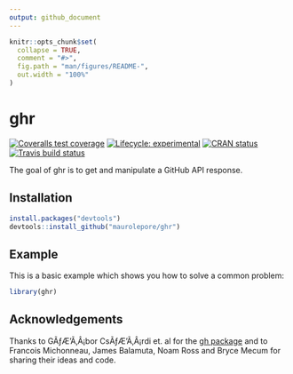```yaml
---
output: github_document
---
```


<!-- README.md is generated from README.Rmd. Please edit that file -->

```r
knitr::opts_chunk$set(
  collapse = TRUE,
  comment = "#>",
  fig.path = "man/figures/README-",
  out.width = "100%"
)
```
# ghr

<!-- badges: start -->
[![Coveralls test coverage](https://coveralls.io/repos/github/maurolepore/ghr/badge.svg)](https://coveralls.io/r/maurolepore/ghr?branch=master)
[![Lifecycle: experimental](https://img.shields.io/badge/lifecycle-experimental-orange.svg)](https://www.tidyverse.org/lifecycle/#experimental)
[![CRAN status](https://www.r-pkg.org/badges/version/ghr)](https://cran.r-project.org/package=ghr)
[![Travis build status](https://travis-ci.org/maurolepore/ghr.svg?branch=master)](https://travis-ci.org/maurolepore/ghr)
<!-- badges: end -->

The goal of ghr is to get and manipulate a GitHub API response.

## Installation

``` R
install.packages("devtools")
devtools::install_github("maurolepore/ghr")
```

## Example

This is a basic example which shows you how to solve a common problem:

```r
library(ghr)
```

## Acknowledgements

Thanks to GÃƒÆ’Ã‚Â¡bor CsÃƒÆ’Ã‚Â¡rdi et. al for the [gh package](https://github.com/r-lib/gh) and to Francois Michonneau, James Balamuta, Noam Ross and Bryce Mecum for sharing their ideas and code.
